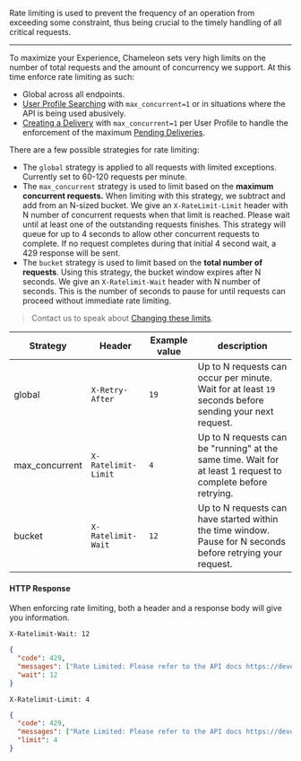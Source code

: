 Rate limiting is used to prevent the frequency of an operation from exceeding some constraint, thus being crucial to the timely handling of all critical requests.

---


To maximize your Experience, Chameleon sets very high limits on the number of total requests and the amount of concurrency we support. At this time enforce rate limiting as such:

- Global across all endpoints.
- [User Profile Searching](/api/profiles-search) with `max_concurrent=1` or in situations where the API is being used abusively.
- [Creating a Delivery](/api/deliveries) with `max_concurrent=1` per User Profile to handle the enforcement of the maximum [Pending Deliveries](/api/deliveries#limits).

There are a few possible strategies for rate limiting:

- The `global` strategy is applied to all requests with limited exceptions. Currently set to 60-120 requests per minute.
- The `max_concurrent` strategy is used to limit based on the **maximum concurrent requests.** When limiting with this strategy, we subtract and add from an N-sized bucket. We give an `X-RateLimit-Limit` header with N number of concurrent requests when that limit is reached. Please wait until at least one of the outstanding requests finishes. This strategy will queue for up to 4 seconds to allow other concurrent requests to complete. If no request completes during that initial 4 second wait, a 429 response will be sent.
- The `bucket` strategy is used to limit based on the **total number of requests**. Using this strategy, the bucket window expires after N seconds. We give an `X-Ratelimit-Wait` header with N number of seconds. This is the number of seconds to pause for until requests can proceed without immediate rate limiting.

> Contact us to speak about [Changing these limits](https://app.chameleon.io/help).


| Strategy       | Header              | Example value | description                                                  |
| -------------- | ------------------- | ------------- | ------------------------------------------------------------ |
| global         | `X-Retry-After`     | `19`          | Up to N requests can occur per minute. Wait for at least `19` seconds before sending your next request. |
| max_concurrent | `X-Ratelimit-Limit` | `4`           | Up to N requests can be "running" at the same time. Wait for at least 1 request to complete before retrying. |
| bucket         | `X-Ratelimit-Wait`  | `12`          | Up to N requests can have started within the time window. Pause for N seconds before retrying your request. |



#### HTTP Response

When enforcing rate limiting, both a header and a response body will give you information.

```text
X-Ratelimit-Wait: 12
```

```json
{
  "code": 429,
  "messages": ["Rate Limited: Please refer to the API docs https://developers.chameleon.io/#/concepts/rate-limiting for more information"],
  "wait": 12
}
```

```text
X-Ratelimit-Limit: 4
```

```json
{
  "code": 429,
  "messages": ["Rate Limited: Please refer to the API docs https://developers.chameleon.io/#/concepts/rate-limiting for more information"],
  "limit": 4
}
```
